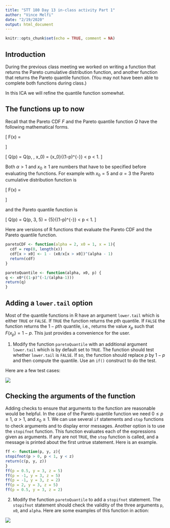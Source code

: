 ```yaml
---
title: "STT 180 Day 13 in-class activity Part 1"
author: "Vince Melfi"
date: "2/19/2020"
output: html_document
---
```


```r
knitr::opts_chunk$set(echo = TRUE, comment = NA)
```


## Introduction

During the previous class meeting we worked on writing a function that returns the Pareto cumulative distribution function, and another function that returns the Pareto quantile function. (You may not have been able to complete both functions during class.)

In this ICA we will refine the quantile function somewhat.

## The functions up to now

Recall that the Pareto CDF $F$ and the Pareto quantile function $Q$ have the following mathematical forms. 

\[
F(x) = \begin{cases}
0 & x < x_0\\
1 - \left(\frac{x_0}{x} \right)^{\alpha - 1} & x \geq x_0.
\end{cases}
\]


\[
Q(p) = Q(p, \alpha, x_0) = {x_0}{(1-p)^{-\frac{1}{\alpha - 1}}} \quad\text{for}\quad 0 < p < 1.
\]

Both $\alpha > 1$ and $x_0 \geq 1$ are numbers that have to be specified before evaluating the functions. For example with $x_0 = 5$ and $\alpha = 3$ the Pareto cumulative distribution function is

\[
F(x) = \begin{cases}
0 & x < 5\\
1 - \left(\frac{5}{x} \right)^{2} & x \geq 5.
\end{cases}
\]

and the Pareto quantile function is

\[
Q(p) = Q(p, 3, 5) = {5}{(1-p)^{-\frac{1}{2}}} \quad\text{for}\quad 0 < p < 1.
\]

Here are versions of R functions that evaluate the Pareto CDF and the Pareto quantile function. 

```r
paretoCDF <- function(alpha = 2, x0 = 1, x = 1){
  cdf = rep(0, length(x))
  cdf[x > x0] <- 1 - (x0/x[x > x0])^(alpha - 1)
  return(cdf)
}
```

```r
paretoQuantile <- function(alpha, x0, p) {
q <- x0*((1-p)^(-1/(alpha-1)))
return(q)
}
```

## Adding a `lower.tail` option

Most of the quantile functions in R have an argument `lower.tail` which is either `TRUE` or `FALSE`. If `TRUE` the function returns the $p$th quantile. If `FALSE` the function returns the $1-p$th quantile, i.e., returns the value $x_p$ such that $F(x_p) = 1 - p$. This just provides a convenience for the user. 

(@) Modify the function `paretoQuantile` with an additional argument `lower.tail` which is by default set to `TRUE`. The function should test whether `lower.tail` is `FALSE`. If so, the function should replace $p$ by $1-p$ and then compute the quantile. Use an `if()` construct to do the test.



Here are a few test cases:

![](https://www.stt.msu.edu/~melfi/STT180SS20/graphics/Day13Image1.png)




## Checking the arguments of the function

Adding checks to ensure that arguments to the function are reasonable would be helpful. In the case of the Pareto quantile function we need $0\leq p\leq 1$, $\alpha > 1$, and $x_0 \geq 1$. We can use several `if` statements and `stop` functions to check arguments and to display error messages. Another option is to use the `stopifnot` function. This function evaluates each of the expressions given as arguments. If any are not `TRUE`, the `stop` function is called, and a message is printed about the first untrue statement. Here is an example.

```r
ff <- function(p, y, z){
stopifnot(p > 0, p < 1, y < z)
return(c(p, y, z))
}
ff(p = 0.5, y = 3, z = 5)
ff(p = -1, y = 3, z = 5)
ff(p = -1, y = 3, z = 2)
ff(p = 2, y = 3, z = 5)
ff(p = 0.5, y = 3, z = 2)
```



(@) Modify the function `paretoQuantile` to add a `stopifnot` statement. The `stopifnot` statement should check the validity of the three arguments `p`, `x0`, and `alpha`. Here are some examples of this function in action:

![](https://www.stt.msu.edu/~melfi/STT180SS20/graphics/Day13Image22.png)
